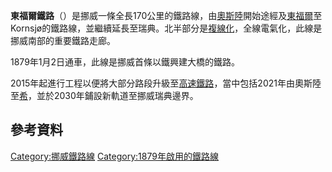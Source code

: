 {{Infobox rail line
|name        = 東福爾鐵路
|native_name = Østfoldbanen
|image       = File:73sett sydVestby 04.jpg
|caption     = {{link-en|韋斯特比站|Vesty Station}}以南的[[挪威國鐵73型電力動車組|挪威國鐵73型電力動車組]]
|type        = 
|system      = 
|status      = 
|start       = [[奧斯陸中央車站|奧斯陸中央車站]]
|end         = Kornsjø
|stations    = 24個
|open        = {{start date|1879|01|02|df=y}}
|close       = 
|owner       = {{link-en|挪威鐵路|Bane NOR}}
|operator    = 
|character   = 旅客及貨物運輸
|stock       =
|linelength  = {{convert|171|km|mi|abbr=on}}
|tracklength = 
|tracks      = [[單線鐵路|單線]]及[[複線鐵路|複線]]
|gauge       = {{RailGauge|sg}}
|electrification = 15 kV AC
|speed       =  最高{{convert|160|km/h|abbr=on}}
|elevation   = 
|map         = 
}}
'''東福爾鐵路'''（{{lang-no|Østfoldbanen}}）是挪威一條全長170公里的鐵路線，由[[奧斯陸|奧斯陸]]開始途經{{link-en|福洛|Follo}}及[[東福爾|東福爾]]至Kornsjø的鐵路線，並繼續延長至瑞典。北半部分是[[複線鐵路|複線化]]，全線電氣化，此線是挪威南部的重要鐵路走廊。

1879年1月2日通車，此線是挪威首條以鐵興建大橋的鐵路。

2015年起進行工程以便將大部分路段升級至[[高速鐵路|高速鐵路]]，當中包括2021年{{link-en|福洛鐵路|Follo Line}}由奧斯陸至[[希_(挪威)|希]]，並於2030年鋪設新軌道至挪威瑞典邊界。
== 參考資料 ==
{{Reflist}}

[[Category:挪威鐵路線|Category:挪威鐵路線]]
[[Category:1879年啟用的鐵路線|Category:1879年啟用的鐵路線]]